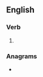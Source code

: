{{also|Stickles}}
==English==

===Verb===
{{head|en|verb form}}

# {{en-third-person singular of|stickle}}

===Anagrams===
* {{anagrams|en|a=ceiklsst|Stickels|slickest}}